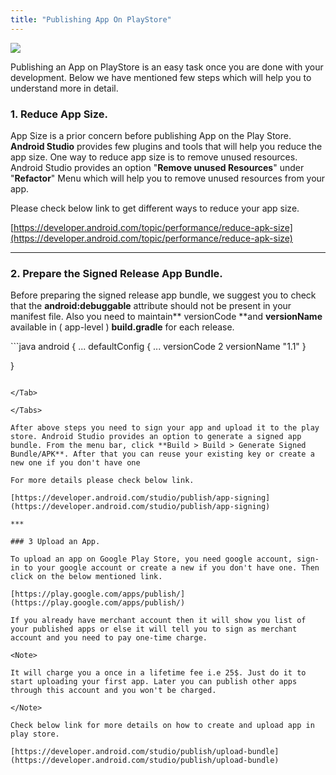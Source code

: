 ```yaml
---
title: "Publishing App On PlayStore"
---
```




<Frame>
  <img src="/images/4abf3c1b-googlePlay-11dc9ff79e2b1183c32f5135c2dcbb06.jpeg" />
</Frame>

Publishing an App on PlayStore is an easy task once you are done with your development. Below we have mentioned few steps which will help you to understand more in detail.

### 1. Reduce App Size.

App Size is a prior concern before publishing App on the Play Store. **Android Studio** provides few plugins and tools that will help you reduce the app size. One way to reduce app size is to remove unused resources. Android Studio provides an option "**Remove unused Resources**" under "**Refactor**" Menu which will help you to remove unused resources from your app.

Please check below link to get different ways to reduce your app size.

[https://developer.android.com/topic/performance/reduce-apk-size](https://developer.android.com/topic/performance/reduce-apk-size)

***

### 2. Prepare the Signed Release App Bundle.

Before preparing the signed release app bundle, we suggest you to check that the **android:debuggable** attribute should not be present in your manifest file. Also you need to maintain\*\* versionCode \*\*and **versionName** available in ( app-level ) **build.gradle** for each release.

<Tabs>
<Tab title="Groovy">
```java
android {
  ...
  defaultConfig {
    ...
    versionCode 2
    versionName "1.1"
  }

}
```

</Tab>

</Tabs>

After above steps you need to sign your app and upload it to the play store. Android Studio provides an option to generate a signed app bundle. From the menu bar, click **Build > Build > Generate Signed Bundle/APK**. After that you can reuse your existing key or create a new one if you don't have one

For more details please check below link.

[https://developer.android.com/studio/publish/app-signing](https://developer.android.com/studio/publish/app-signing)

***

### 3 Upload an App.

To upload an app on Google Play Store, you need google account, sign-in to your google account or create a new if you don't have one. Then click on the below mentioned link.

[https://play.google.com/apps/publish/](https://play.google.com/apps/publish/)

If you already have merchant account then it will show you list of your published apps or else it will tell you to sign as merchant account and you need to pay one-time charge.

<Note>

It will charge you a once in a lifetime fee i.e 25$. Just do it to start uploading your first app. Later you can publish other apps through this account and you won't be charged.

</Note>

Check below link for more details on how to create and upload app in play store.

[https://developer.android.com/studio/publish/upload-bundle](https://developer.android.com/studio/publish/upload-bundle)
